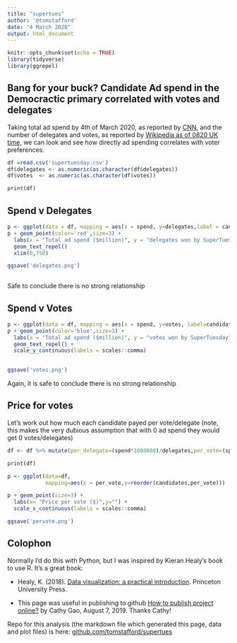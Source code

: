```yaml
---
title: "supertues"
author: '@tomstafford'
date: "4 March 2020"
output: html_document
---
```


```r
knitr::opts_chunk$set(echo = TRUE)
library(tidyverse)
library(ggrepel)
```

## Bang for your buck? Candidate Ad spend in the Democractic primary correlated with votes and delegates

Taking total ad spend by 4th of March 2020, as reported by [CNN](https://edition.cnn.com/2020/03/02/politics/super-tuesday-ad-spending/index.html), and the number of delegates and votes, as reported by [Wikipedia as of 0820 UK time](https://en.wikipedia.org/wiki/Results_of_the_2020_Democratic_Party_presidential_primaries#Super_Tuesday), we can look and see how directly ad spending correlates with voter preferences.


```r

df =read.csv('supertuesday.csv')
df$delegates <- as.numeric(as.character(df$delegates))
df$votes  <- as.numeric(as.character(df$votes))

print(df)
```

## Spend v Delegates

```r

p <- ggplot(data = df, mapping = aes(x = spend, y=delegates,label = candidates))
p + geom_point(color='red',size=3) +
  labs(x = "Total ad spend ($million)", y = "delegates won by SuperTuesday") + 
  geom_text_repel()
  xlim(0,750)

ggsave('delegates.png')    
  

```

Safe to conclude there is no strong relationship

## Spend v Votes


```r


p <- ggplot(data = df, mapping = aes(x = spend, y=votes, label=candidates))
p + geom_point(color='blue',size=3) +
  labs(x = "Total ad spend ($million)", y = "votes won by SuperTuesday") +
  geom_text_repel() +
  scale_y_continuous(labels = scales::comma)

  
ggsave('votes.png')  

```

Again, it is safe to conclude there is no strong relationship

## Price for votes

Let's work out how much each candidate payed per vote/delegate (note, this makes the very dubious assumption that with 0 ad spend they would get 0 votes/delegates)

```r

df <- df %>% mutate(per_delegate=(spend*1000000)/delegates,per_vote=(spend*1000000)/votes) %>% drop_na()

print(df)

p <- ggplot(data=df,
            mapping=aes(x = per_vote,y=reorder(candidates,per_vote)))

p + geom_point(size=3) +
  labs(x= "Price per vote ($)",y="") +
  scale_x_continuous(labels = scales::comma)

ggsave('pervote.png')

```

## Colophon

Normally I'd do this with Python, but I was inspired by Kieran Healy's book to use R. It's a great book:

* Healy, K. (2018). [Data visualization: a practical introduction](https://socviz.co/). Princeton University Press.

* This page was useful in publishing to github [How to publish project online?](https://rpubs.com/cathydatascience/518692) by Cathy Gao, August 7, 2019. Thanks Cathy!

Repo for this analysis (the markdown file which generated this page, data and plot files) is here: [github.com/tomstafford/supertues](github.com/tomstafford/supertues)



